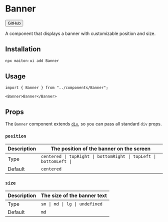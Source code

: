 
# Banner

<Button href="https://github.com/builders-garden/maiton-ui/blob/main/components/Banner.tsx">GitHub</Button>

A component that displays a banner with customizable position and size.

## Installation

```sh
npx maiton-ui add Banner
```

## Usage

```tsx
import { Banner } from "../components/Banner";
```

```tsx
<Banner>Banner</Banner>
```

## Props

The `Banner` component extends [`div`](https://developer.mozilla.org/en-US/docs/Web/HTML/Element/div), so you can pass all standard `div` props.

### `position`

| Description | The position of the banner on the screen                          |
|-------------|------------------------------------------------------------------ |
| Type        | `centered \| topRight \| bottomRight \| topLeft \| bottomLeft \|` |
| Default     | `centered`                                                        |

### `size`

| Description | The size of the banner text   |
|-------------|------------------------------ |
| Type        | `sm \| md \| lg \| undefined` |
| Default     | `md`                          |
